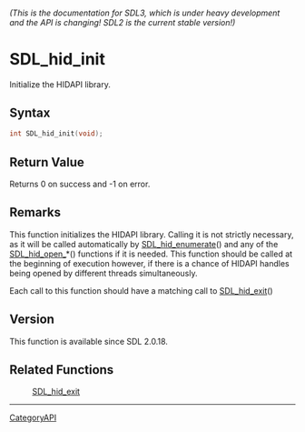 ====== (This is the documentation for SDL3, which is under heavy development and the API is changing! SDL2 is the current stable version!) ======
= SDL_hid_init =

Initialize the HIDAPI library.

== Syntax ==

<syntaxhighlight lang='c'>
int SDL_hid_init(void);
</syntaxhighlight>

== Return Value ==

Returns 0 on success and -1 on error.

== Remarks ==

This function initializes the HIDAPI library. Calling it is not strictly
necessary, as it will be called automatically by [[SDL_hid_enumerate]]()
and any of the [[SDL_hid_open_]]*() functions if it is needed. This
function should be called at the beginning of execution however, if there
is a chance of HIDAPI handles being opened by different threads
simultaneously.

Each call to this function should have a matching call to
[[SDL_hid_exit]]()

== Version ==

This function is available since SDL 2.0.18.

== Related Functions ==

:[[SDL_hid_exit]]

----
[[CategoryAPI]]


